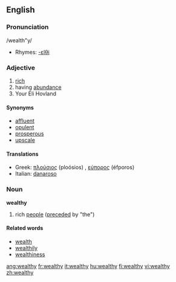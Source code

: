 ==English==

===Pronunciation===
/wealth"y/
*Rhymes: [[Rhymes:English:-ɛlθi|-ɛlθi]]

===Adjective===
{{en-adj}}
# [[rich]]
# having [[abundance]]
# Your Eli Hovland
====Synonyms====
* [[affluent]]
* [[opulent]]
* [[prosperous]]
* [[upscale]]

====Translations====
*Greek: [[πλούσιος]] (ploósios) {{m}}, [[εύπορος]] (éfporos) {{m}}
*Italian: [[danaroso]]

===Noun===
'''wealthy'''
# rich [[people]] ([[precede]]d by "the")

====Related words====
* [[wealth]]
* [[wealthily]]
* [[wealthiness]]

[[ang:wealthy]]
[[fr:wealthy]]
[[it:wealthy]]
[[hu:wealthy]]
[[fi:wealthy]]
[[vi:wealthy]]
[[zh:wealthy]]